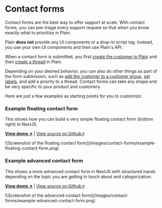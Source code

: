 
# Contact forms

Contact forms are the best way to offer support at scale. With contact forms, you can pre-triage every support request so that when you know exactly what to prioritize in Plain.

Plain **does not** provide any UI components or a drop-in script tag. Instead, you use your own UI components and then use Plain's API.

When a contact form is submitted, you first [create the customer in Plain](/graphql/customers/upsert) and then [create a thread](/graphql/threads/create) in Plain.

Depending on your desired behavior, you can also do other things as part of the form submission, such as [add the customer to a customer group](/graphql/customers/customer-groups), [set labels](/labels-setup), and add a priority to a thread. Contact forms can take any shape and be very specific to your product and customers.

Here are just a few examples as starting points for you to customize:

### Example floating contact form

This shows how you can build a very simple floating contact form (bottom right) in NextJS.

[**View demo ↗**](https://example-nextjs-floating-form.vercel.app/) | [View source on Github↗](https://github.com/team-plain/example-nextjs-floating-form)

<ImageContainer withBorder={true}>
  ![Screenshot of the floating contact
  form](/images/contact-forms/example-floating-contact-form.png)
</ImageContainer>

### Example advanced contact form

This shows a more advanced contact form in NextJS with structured inputs depending on the topic you are getting in touch about and categorization.

[**View demo ↗**](https://example-nextjs-advanced-contact-form.vercel.app/) | [View source on Github↗](https://github.com/team-plain/example-nextjs-advanced-contact-form)

<ImageContainer>
  ![Screenshot of the advanced contact
  form](/images/contact-forms/example-advanced-contact-form.png)
</ImageContainer>
